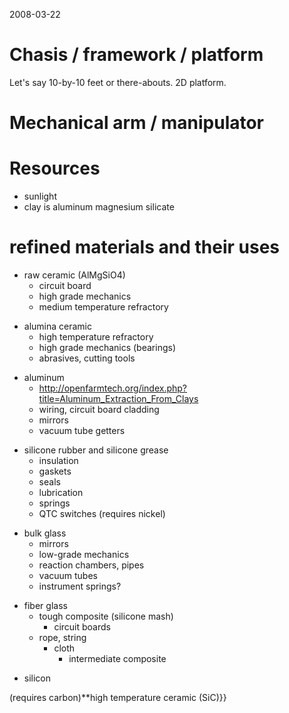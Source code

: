 2008-03-22

= Chasis / framework / platform =
Let's say 10-by-10 feet or there-abouts. 2D platform. 

= Mechanical arm / manipulator =

= Resources =
* sunlight
* clay is aluminum magnesium silicate

= refined materials and their uses =

*raw ceramic (AlMgSiO4)
**circuit board
**high grade mechanics
**medium temperature refractory

*alumina ceramic
**high temperature refractory
**high grade mechanics (bearings)
**abrasives, cutting tools

* aluminum
**http://openfarmtech.org/index.php?title=Aluminum_Extraction_From_Clays
**wiring, circuit board cladding
** mirrors
**vacuum tube getters

* silicone rubber and silicone grease
** insulation
** gaskets
** seals
** lubrication
**springs
**QTC switches (requires nickel)

*bulk glass
**mirrors
**low-grade mechanics
**reaction chambers, pipes
**vacuum tubes
**instrument springs?

*fiber glass
**tough composite (silicone mash)
***circuit boards
**rope, string
***cloth
****intermediate composite

*silicon

(requires carbon)**high temperature ceramic (SiC)}}
